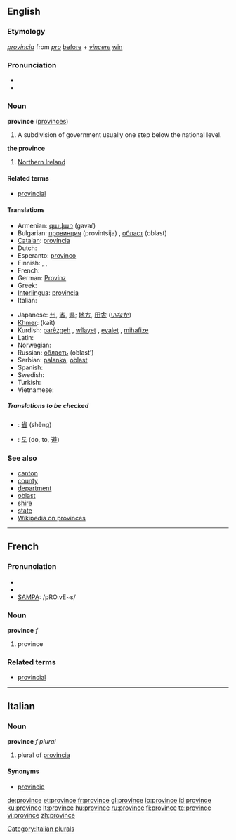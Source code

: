 ==English==

===Etymology===
{{L.}} ''[[provincia]]'' from ''[[pro]]'' [[before]] + ''[[vincere]]'' [[win]]

===Pronunciation===
* {{IPA|/pɹɒvins/}}
* {{audio|en-us-province.ogg|Audio (US)}}

===Noun===
'''province''' ([[provinces]])

# A subdivision of government usually one step below the national level.

'''the province'''
# {{UK}} [[Northern Ireland]]

====Related terms====
* [[provincial]]

====Translations====
{{top}}
* Armenian: [[գավառ]] (gavaŕ)
* Bulgarian: [[провинция]] (provintsija) {{f}}, [[област]] (oblast) {{f}}
* [[Catalan]]: [[província]] {{f}}
* Dutch: {{t+|nl|provincie|f}}
* Esperanto: [[provinco]]
* Finnish: {{t-|fi|provinssi}}, {{t+|fi|maakunta}}, {{t+|fi|lääni}}
* French: {{t+|fr|province|f}}
* German: [[Provinz]] {{f}}
* Greek: {{t+|el|επαρχία|f|tr=eparçía|sc=Grek}}
* [[Interlingua]]: [[provincia]]
* Italian: {{t+|it|provincia|f}}
{{mid}}
* Japanese: [[州]], [[省]], [[県]]; [[地方]], [[田舎]] ([[いなか]])
* [[Khmer]]: {{Khmr|[[ខេត្ត]]}} (kait)
* Kurdish: [[parêzgeh]] {{f}}, [[wîlayet]] {{f}}, [[eyalet]] {{f}}, [[mihafize]] {{f}}
* Latin: {{t+|la|provincia}}
* Norwegian: {{t-|no|provins|m}}
* Russian: [[область]] (oblast’) {{f}}
* Serbian: [[palanka]], [[oblast]]
* Spanish: {{t-|es|provincia|f}}
* Swedish: {{t-|sv|provins|c}}
* Turkish: {{t+|tr|il}}
* Vietnamese: {{t+|vi|tỉnh|xs=Vietnamese}}
{{bottom}}

=====Translations to be checked=====
<!--Remove this section once all of the translations below have been moved into the tables above.-->
{{checktrans}}
* {{ttbc|Chinese}}: [[省]] (shěng)
* {{ttbc|Korean}}: [[도]] (do, to, [[道]])

===See also===
* [[canton]]
* [[county]]
* [[department]]
* [[oblast]]
* [[shire]]
* [[state]]
* [[w:Province|Wikipedia on provinces]]

----

==French==

===Pronunciation===
*{{audio|Fr-province.ogg|audio}}
* {{IPA|lang=fr|/pʁɔ.vɛ̃s/}}
* [[w:SAMPA|SAMPA]]: /pRO.vE~s/

===Noun===
'''province''' ''f''

# province

===Related terms===
* [[provincial]]

----

==Italian==

===Noun===
'''province''' ''f plural''

# plural of [[provincia]]

====Synonyms====
* [[provincie]]

[[Category:Italian plurals]]

[[de:province]]
[[et:province]]
[[fr:province]]
[[gl:province]]
[[io:province]]
[[id:province]]
[[ku:province]]
[[lt:province]]
[[hu:province]]
[[ru:province]]
[[fi:province]]
[[te:province]]
[[vi:province]]
[[zh:province]]